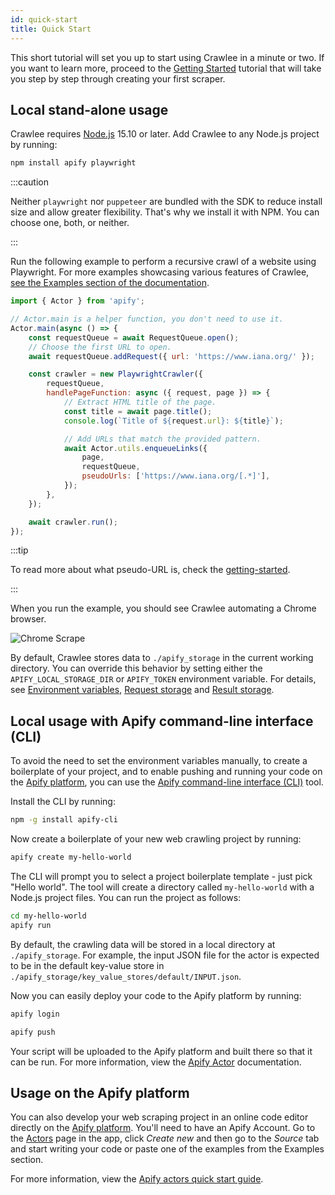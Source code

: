 ```yaml
---
id: quick-start
title: Quick Start
---
```



This short tutorial will set you up to start using Crawlee in a minute or two.
If you want to learn more, proceed to the [Getting Started](../guides/getting-started)
tutorial that will take you step by step through creating your first scraper.

## Local stand-alone usage

Crawlee requires [Node.js](https://nodejs.org/en/) 15.10 or later.
Add Crawlee to any Node.js project by running:

```bash
npm install apify playwright
```

:::caution

Neither `playwright` nor `puppeteer` are bundled with the SDK to reduce install size and allow greater
flexibility. That's why we install it with NPM. You can choose one, both, or neither.

:::

Run the following example to perform a recursive crawl of a website using Playwright. For more examples showcasing various features of Crawlee,
[see the Examples section of the documentation](../examples/crawl-multiple-urls).

```javascript title="src/main.js"
import { Actor } from 'apify';

// Actor.main is a helper function, you don't need to use it.
Actor.main(async () => {
    const requestQueue = await RequestQueue.open();
    // Choose the first URL to open.
    await requestQueue.addRequest({ url: 'https://www.iana.org/' });

    const crawler = new PlaywrightCrawler({
        requestQueue,
        handlePageFunction: async ({ request, page }) => {
            // Extract HTML title of the page.
            const title = await page.title();
            console.log(`Title of ${request.url}: ${title}`);

            // Add URLs that match the provided pattern.
            await Actor.utils.enqueueLinks({
                page,
                requestQueue,
                pseudoUrls: ['https://www.iana.org/[.*]'],
            });
        },
    });

    await crawler.run();
});
```

:::tip

To read more about what pseudo-URL is, check the [getting-started](getting-started#introduction-to-pseudo-urls).

:::

When you run the example, you should see Crawlee automating a Chrome browser.

![Chrome Scrape](/img/chrome_scrape.gif)

By default, Crawlee stores data to `./apify_storage` in the current working directory. You can override this behavior by setting either the
`APIFY_LOCAL_STORAGE_DIR` or `APIFY_TOKEN` environment variable. For details, see [Environment variables](../guides/environment-variables), [Request storage](../guides/request-storage) and [Result storage](../guides/result-storage).

## Local usage with Apify command-line interface (CLI)

To avoid the need to set the environment variables manually, to create a boilerplate of your project, and to enable pushing and running your code on
the [Apify platform](../guides/apify-platform), you can use the [Apify command-line interface (CLI)](https://github.com/apify/apify-cli) tool.

Install the CLI by running:

```bash
npm -g install apify-cli
```

Now create a boilerplate of your new web crawling project by running:

```bash
apify create my-hello-world
```

The CLI will prompt you to select a project boilerplate template - just pick "Hello world". The tool will create a directory called `my-hello-world`
with a Node.js project files. You can run the project as follows:

```bash
cd my-hello-world
apify run
```

By default, the crawling data will be stored in a local directory at `./apify_storage`. For example, the input JSON file for the actor is expected to
be in the default key-value store in `./apify_storage/key_value_stores/default/INPUT.json`.

Now you can easily deploy your code to the Apify platform by running:

```bash
apify login
```

```bash
apify push
```

Your script will be uploaded to the Apify platform and built there so that it can be run. For more information, view the
[Apify Actor](https://docs.apify.com/cli) documentation.

## Usage on the Apify platform

You can also develop your web scraping project in an online code editor directly on the [Apify platform](../guides/apify-platform).
You'll need to have an Apify Account. Go to the [Actors](https://console.apify.com/actors) page in the app, click <i>Create new</i>
and then go to the <i>Source</i> tab and start writing your code or paste one of the examples from the Examples section.

For more information, view the [Apify actors quick start guide](https://docs.apify.com/actor/quick-start).
